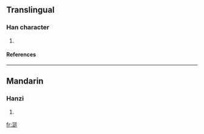 ==Translingual==
===Han character===
{{Han char|rn=85|rad=水|as=07|sn=10|four=|canj=水弓大土 (ENKG)}}
# {{defn|Han|sort=水07}}
====References====
{{Han ref|kx=0626.220|dkj=17537|dj=1029.030|hdz=31609.010|uh=6D8F|ud=28047}}

----
==Mandarin==
===Hanzi===
{{cmn-hanzi|pin=[[shù]] (shu4), [[sōu]] (sou1), [[tǐng]] (ting3)|wg=shu<sup>4</sup>, sou<sup>1</sup>, t'ing<sup>3</sup>}}
# {{defn|Mandarin}}

[[fr:涏]]